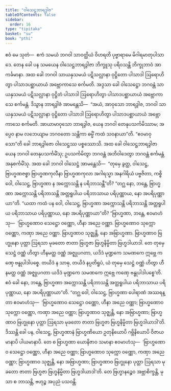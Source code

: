 ```yaml
---
title: "ဝါသေဋ္ဌဘာရဒွါဇ"
tableOfContents: false
sidebar:
  order: 16
type: "tipitaka"
basket: "su"
book: "pthi"
---
```



<DynamicBreadcrumb />

<Division number="111" book="pthi">

<Paragraph number="241" book="pthi">
ဧဝံ မေ သုတံ—  ဧကံ သမယံ ဘဂဝါ သာဝတ္ထိယံ ဝိဟရတိ ပုဗ္ဗာရာမေ မိဂါရမာတုပါသာဒေ. တေန ခေါ ပန သမယေန ဝါသေဋ္ဌဘာရဒွါဇာ ဘိက္ခူသု ပရိဝသန္တိ ဘိက္ခုဘာဝံ အာကင်္ခမာနာ. အထ ခေါ ဘဂဝါ သာယနှသမယံ ပဋိသလ္လာနာ ဝုဋ္ဌိတော ပါသာဒါ ဩရောဟိတွာ ပါသာဒပစ္ဆာယာယံ အဗ္ဘောကာသေ စင်္ကမတိ.
</Paragraph>

</Division>
<Division number="112" book="pthi">

<Paragraph number="242" book="pthi">
အဒ္ဒသာ ခေါ ဝါသေဋ္ဌော ဘဂဝန္တံ သာယနှသမယံ ပဋိသလ္လာနာ ဝုဋ္ဌိတံ ပါသာဒါ ဩရောဟိတွာ ပါသာဒပစ္ဆာယာယံ အဗ္ဘောကာသေ စင်္ကမန္တံ. ဒိသွာန ဘာရဒွါဇံ အာမန္တေသိ—  “အယံ, အာဝုသော ဘာရဒွါဇ, ဘဂဝါ သာယနှသမယံ ပဋိသလ္လာနာ ဝုဋ္ဌိတော ပါသာဒါ ဩရောဟိတွာ ပါသာဒပစ္ဆာယာယံ အဗ္ဘောကာသေ စင်္ကမတိ. အာယာမာဝုသော ဘာရဒွါဇ, ယေန ဘဂဝါ တေနုပသင်္ကမိဿာမ; အပ္ပေဝ နာမ လဘေယျာမ ဘဂဝတော သန္တိကာ ဓမ္မိံ ကထံ သဝနာယာ”တိ. “ဧဝမာဝုသော”တိ ခေါ ဘာရဒွါဇော ဝါသေဋ္ဌဿ ပစ္စဿောသိ.
</Paragraph>

</Division>
<Division number="113" book="pthi">

<Paragraph number="243" book="pthi">
အထ ခေါ ဝါသေဋ္ဌဘာရဒွါဇာ ယေန ဘဂဝါ တေနုပသင်္ကမိံသု; ဥပသင်္ကမိတွာ ဘဂဝန္တံ အဘိဝါဒေတွာ ဘဂဝန္တံ စင်္ကမန္တံ အနုစင်္ကမိံသု. အထ ခေါ ဘဂဝါ ဝါသေဋ္ဌံ အာမန္တေသိ—  “တုမှေ ခွတ္ထ, ဝါသေဋ္ဌ, ဗြာဟ္မဏဇစ္စာ ဗြာဟ္မဏကုလီနာ ဗြာဟ္မဏကုလာ အဂါရသ္မာ အနဂါရိယံ ပဗ္ဗဇိတာ, ကစ္စိ ဝေါ, ဝါသေဋ္ဌ, ဗြာဟ္မဏာ န အက္ကောသန္တိ န ပရိဘာသန္တီ”တိ? “တဂ္ဃ နော, ဘန္တေ, ဗြာဟ္မဏာ အက္ကောသန္တိ ပရိဘာသန္တိ အတ္တရူပါယ ပရိဘာသာယ ပရိပုဏ္ဏာယ, နော အပရိပုဏ္ဏာယာ”တိ. “ယထာ ကထံ ပန ဝေါ, ဝါသေဋ္ဌ, ဗြာဟ္မဏာ အက္ကောသန္တိ ပရိဘာသန္တိ အတ္တရူပါယ ပရိဘာသာယ ပရိပုဏ္ဏာယ, နော အပရိပုဏ္ဏာယာ”တိ? “ဗြာဟ္မဏာ, ဘန္တေ, ဧဝမာဟံသု—  ‘ဗြာဟ္မဏောဝ သေဋ္ဌော ဝဏ္ဏော, ဟီနာ အညေ ဝဏ္ဏာ. ဗြာဟ္မဏောဝ သုက္ကော ဝဏ္ဏော, ကဏှာ အညေ ဝဏ္ဏာ. ဗြာဟ္မဏာဝ သုဇ္ဈန္တိ, နော အဗြာဟ္မဏာ. ဗြာဟ္မဏာဝ ဗြဟ္မုနော ပုတ္တာ ဩရသာ မုခတော ဇာတာ ဗြဟ္မဇာ ဗြဟ္မနိမ္မိတာ ဗြဟ္မဒါယာဒါ. တေ တုမှေ သေဋ္ဌံ ဝဏ္ဏံ ဟိတွာ ဟီနမတ္ထ ဝဏ္ဏံ အဇ္ဈုပဂတာ, ယဒိဒံ မုဏ္ဍကေ သမဏကေ ဣဗ္ဘေ ကဏှေ ဗန္ဓုပါဒါပစ္စေ. တယိဒံ န သာဓု, တယိဒံ နပ္ပတိရူပံ, ယံ တုမှေ သေဋ္ဌံ ဝဏ္ဏံ ဟိတွာ ဟီနမတ္ထ ဝဏ္ဏံ အဇ္ဈုပဂတာ ယဒိဒံ မုဏ္ဍကေ သမဏကေ ဣဗ္ဘေ ကဏှေ ဗန္ဓုပါဒါပစ္စေ’တိ. ဧဝံ ခေါ နော, ဘန္တေ, ဗြာဟ္မဏာ အက္ကောသန္တိ ပရိဘာသန္တိ အတ္တရူပါယ ပရိဘာသာယ ပရိပုဏ္ဏာယ, နော အပရိပုဏ္ဏာယာ”တိ.
</Paragraph>

</Division>
<Division number="114" book="pthi">

<Paragraph number="244" book="pthi">
“တဂ္ဃ ဝေါ, ဝါသေဋ္ဌ, ဗြာဟ္မဏာ ပေါရာဏံ အဿရန္တာ ဧဝမာဟံသု—  ‘ဗြာဟ္မဏောဝ သေဋ္ဌော ဝဏ္ဏော, ဟီနာ အညေ ဝဏ္ဏာ; ဗြာဟ္မဏောဝ သုက္ကော ဝဏ္ဏော, ကဏှာ အညေ ဝဏ္ဏာ; ဗြာဟ္မဏာဝ သုဇ္ဈန္တိ, နော အဗြာဟ္မဏာ; ဗြာဟ္မဏာဝ ဗြဟ္မုနော ပုတ္တာ ဩရသာ မုခတော ဇာတာ ဗြဟ္မဇာ ဗြဟ္မနိမ္မိတာ ဗြဟ္မဒါယာဒါ’တိ. ဒိဿန္တိ ခေါ ပန, ဝါသေဋ္ဌ, ဗြာဟ္မဏာနံ ဗြာဟ္မဏိယော ဥတုနိယောပိ ဂဗ္ဘိနိယောပိ ဝိဇာယမာနာပိ ပါယမာနာပိ. တေ စ ဗြာဟ္မဏာ ယောနိဇာဝ သမာနာ ဧဝမာဟံသု—  ‘ဗြာဟ္မဏောဝ သေဋ္ဌော ဝဏ္ဏော, ဟီနာ အညေ ဝဏ္ဏာ; ဗြာဟ္မဏောဝ သုက္ကော ဝဏ္ဏော, ကဏှာ အညေ ဝဏ္ဏာ; ဗြာဟ္မဏာဝ သုဇ္ဈန္တိ, နော အဗြာဟ္မဏာ; ဗြာဟ္မဏာဝ ဗြဟ္မုနော ပုတ္တာ ဩရသာ မုခတော ဇာတာ ဗြဟ္မဇာ ဗြဟ္မနိမ္မိတာ ဗြဟ္မဒါယာဒါ’တိ. တေ ဗြဟ္မာနဉ္စေဝ အဗ္ဘာစိက္ခန္တိ, မုသာ စ ဘာသန္တိ, ဗဟုဉ္စ အပုညံ ပသဝန္တိ.
</Paragraph>
</Division>